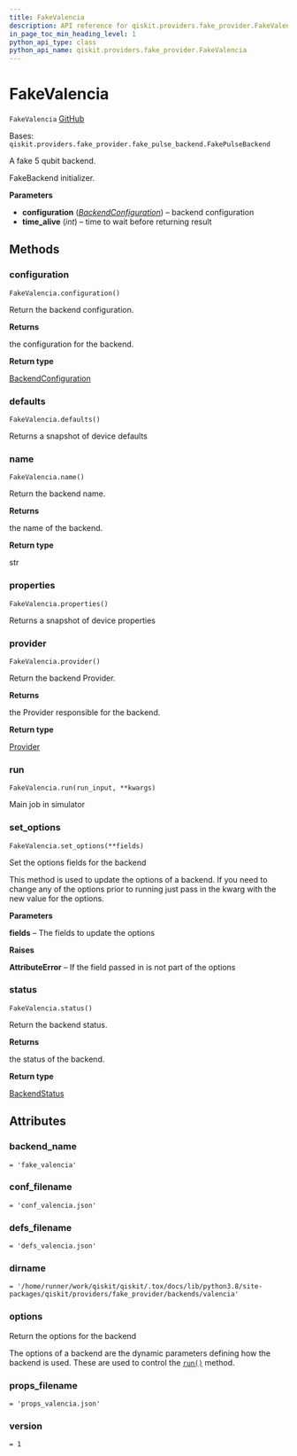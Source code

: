 ```yaml
---
title: FakeValencia
description: API reference for qiskit.providers.fake_provider.FakeValencia
in_page_toc_min_heading_level: 1
python_api_type: class
python_api_name: qiskit.providers.fake_provider.FakeValencia
---
```


# FakeValencia

<span id="qiskit.providers.fake_provider.FakeValencia" />

`FakeValencia` [GitHub](https://github.com/qiskit/qiskit/tree/stable/0.21/qiskit/providers/fake_provider/backends/valencia/fake_valencia.py "view source code")

Bases: `qiskit.providers.fake_provider.fake_pulse_backend.FakePulseBackend`

A fake 5 qubit backend.

FakeBackend initializer.

**Parameters**

*   **configuration** ([*BackendConfiguration*](qiskit.providers.models.BackendConfiguration "qiskit.providers.models.BackendConfiguration")) – backend configuration
*   **time\_alive** (*int*) – time to wait before returning result

## Methods

### configuration

<span id="qiskit.providers.fake_provider.FakeValencia.configuration" />

`FakeValencia.configuration()`

Return the backend configuration.

**Returns**

the configuration for the backend.

**Return type**

[BackendConfiguration](qiskit.providers.models.BackendConfiguration "qiskit.providers.models.BackendConfiguration")

### defaults

<span id="qiskit.providers.fake_provider.FakeValencia.defaults" />

`FakeValencia.defaults()`

Returns a snapshot of device defaults

### name

<span id="qiskit.providers.fake_provider.FakeValencia.name" />

`FakeValencia.name()`

Return the backend name.

**Returns**

the name of the backend.

**Return type**

str

### properties

<span id="qiskit.providers.fake_provider.FakeValencia.properties" />

`FakeValencia.properties()`

Returns a snapshot of device properties

### provider

<span id="qiskit.providers.fake_provider.FakeValencia.provider" />

`FakeValencia.provider()`

Return the backend Provider.

**Returns**

the Provider responsible for the backend.

**Return type**

[Provider](qiskit.providers.Provider "qiskit.providers.Provider")

### run

<span id="qiskit.providers.fake_provider.FakeValencia.run" />

`FakeValencia.run(run_input, **kwargs)`

Main job in simulator

### set\_options

<span id="qiskit.providers.fake_provider.FakeValencia.set_options" />

`FakeValencia.set_options(**fields)`

Set the options fields for the backend

This method is used to update the options of a backend. If you need to change any of the options prior to running just pass in the kwarg with the new value for the options.

**Parameters**

**fields** – The fields to update the options

**Raises**

**AttributeError** – If the field passed in is not part of the options

### status

<span id="qiskit.providers.fake_provider.FakeValencia.status" />

`FakeValencia.status()`

Return the backend status.

**Returns**

the status of the backend.

**Return type**

[BackendStatus](qiskit.providers.models.BackendStatus "qiskit.providers.models.BackendStatus")

## Attributes

<span id="qiskit.providers.fake_provider.FakeValencia.backend_name" />

### backend\_name

`= 'fake_valencia'`

<span id="qiskit.providers.fake_provider.FakeValencia.conf_filename" />

### conf\_filename

`= 'conf_valencia.json'`

<span id="qiskit.providers.fake_provider.FakeValencia.defs_filename" />

### defs\_filename

`= 'defs_valencia.json'`

<span id="qiskit.providers.fake_provider.FakeValencia.dirname" />

### dirname

`= '/home/runner/work/qiskit/qiskit/.tox/docs/lib/python3.8/site-packages/qiskit/providers/fake_provider/backends/valencia'`

<span id="qiskit.providers.fake_provider.FakeValencia.options" />

### options

Return the options for the backend

The options of a backend are the dynamic parameters defining how the backend is used. These are used to control the [`run()`](qiskit.providers.fake_provider.FakeValencia#run "qiskit.providers.fake_provider.FakeValencia.run") method.

<span id="qiskit.providers.fake_provider.FakeValencia.props_filename" />

### props\_filename

`= 'props_valencia.json'`

<span id="qiskit.providers.fake_provider.FakeValencia.version" />

### version

`= 1`

